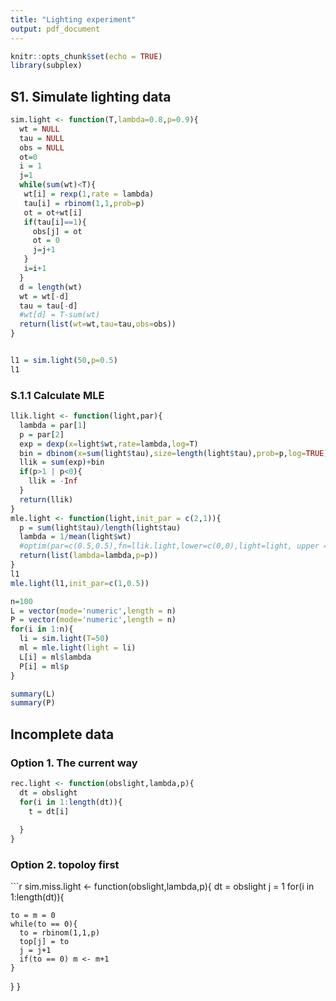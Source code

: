 ```yaml
---
title: "Lighting experiment"
output: pdf_document
---
```


```r
knitr::opts_chunk$set(echo = TRUE)
library(subplex)
```

## S1. Simulate lighting data



```r
sim.light <- function(T,lambda=0.8,p=0.9){
  wt = NULL
  tau = NULL
  obs = NULL
  ot=0
  i = 1
  j=1
  while(sum(wt)<T){
   wt[i] = rexp(1,rate = lambda)
   tau[i] = rbinom(1,1,prob=p)
   ot = ot+wt[i]
   if(tau[i]==1){
     obs[j] = ot
     ot = 0
     j=j+1
   }
   i=i+1
  }
  d = length(wt)
  wt = wt[-d]
  tau = tau[-d]
  #wt[d] = T-sum(wt)
  return(list(wt=wt,tau=tau,obs=obs))
}


l1 = sim.light(50,p=0.5)
l1
```

### S.1.1 Calculate MLE


```r
llik.light <- function(light,par){
  lambda = par[1]
  p = par[2]
  exp = dexp(x=light$wt,rate=lambda,log=T)
  bin = dbinom(x=sum(light$tau),size=length(light$tau),prob=p,log=TRUE)
  llik = sum(exp)+bin
  if(p>1 | p<0){
    llik = -Inf
  }
  return(llik)
}
mle.light <- function(light,init_par = c(2,1)){
  p = sum(light$tau)/length(light$tau)
  lambda = 1/mean(light$wt)
  #optim(par=c(0.5,0.5),fn=llik.light,lower=c(0,0),light=light, upper = c(5,1),method="L-BFGS-B")
  return(list(lambda=lambda,p=p))
}
l1
mle.light(l1,init_par=c(1,0.5))

n=100
L = vector(mode='numeric',length = n)
P = vector(mode='numeric',length = n)
for(i in 1:n){
  li = sim.light(T=50)
  ml = mle.light(light = li)
  L[i] = ml$lambda
  P[i] = ml$p
}

summary(L)
summary(P)
```
## Incomplete data



### Option 1. The current way
```r
rec.light <- function(obslight,lambda,p){
  dt = obslight
  for(i in 1:length(dt)){
    t = dt[i]
    
  }
}
```



### Option 2. topoloy first
```r
sim.miss.light <- function(obslight,lambda,p){
  dt = obslight
  j = 1
  for(i in 1:length(dt)){
    
    to = m = 0
    while(to == 0){
      to = rbinom(1,1,p)
      top[j] = to
      j = j+1
      if(to == 0) m <- m+1
    }
    
  }
}
